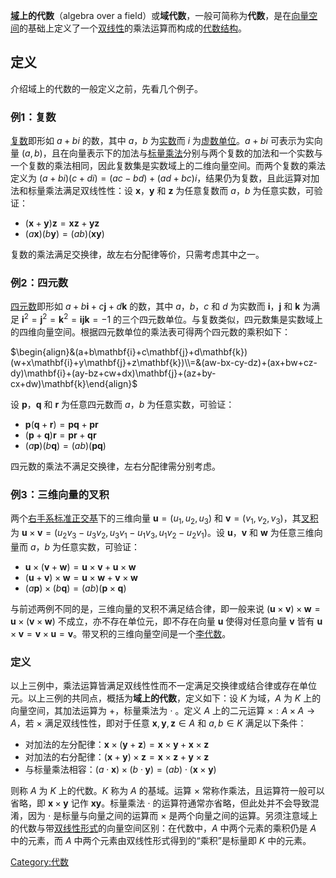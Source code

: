 {{Multiple issues|
{{Unreferenced|time=2021-01-19T04:39:13+00:00}}
{{Expand language|1=en|time=2021-01-19T04:40:54+00:00}}
}}
'''[[體_(數學)|域]]上的代数'''（algebra over a field）或'''域代数'''，一般可简称为'''代数'''，是在[[向量空间|向量空间]]的基础上定义了一个[[双线性映射|双线性]]的乘法运算而构成的[[代数结构|代数结构]]。

== 定义 ==
介绍域上的代数的一般定义之前，先看几个例子。

=== 例1：复数 ===
[[复数_(数学)|复数]]即形如 <math>a+bi</math> 的数，其中 <math>a</math>，<math>b</math> 为[[实数|实数]]而 <math>i</math> 为[[虚数单位|虚数单位]]。<math>a+bi</math> 可表示为实向量 <math>(a,b)</math>，且在向量表示下的加法与[[标量乘法|标量乘法]]分别与两个复数的加法和一个实数与一个复数的乘法相同，因此复数集是实数域上的二维向量空间。而两个复数的乘法定义为 <math>(a+bi)(c+di)=(ac-bd)+(ad+bc)i</math>，结果仍为复数，且此运算对加法和标量乘法满足双线性性：设 <math>\mathbf{x}</math>，<math>\mathbf{y}</math> 和 <math>\mathbf{z}</math> 为任意复数而 <math>a</math>，<math>b</math> 为任意实数，可验证：

* <math>(\mathbf{x}+\mathbf{y})\mathbf{z}=\mathbf{x}\mathbf{z}+\mathbf{y}\mathbf{z}</math>
* <math>(a\mathbf{x})(b\mathbf{y})=(ab)(\mathbf{x}\mathbf{y})</math>

复数的乘法满足交换律，故左右分配律等价，只需考虑其中之一。

=== 例2：四元数 ===
[[四元数|四元数]]即形如 <math>a+b\mathbf{i}+c\mathbf{j}+d\mathbf{k}</math> 的数，其中 <math>a</math>，<math>b</math>，<math>c</math> 和 <math>d</math> 为实数而 <math>\mathbf{i}</math>，<math>\mathbf{j}</math> 和 <math>\mathbf{k}</math> 为满足 <math>\mathbf{i}^2=\mathbf{j}^2=\mathbf{k}^2=\mathbf{ijk}=-1</math> 的三个四元数单位。与复数类似，四元数集是实数域上的四维向量空间。根据四元数单位的乘法表可得两个四元数的乘积如下：

<math>\begin{align}&(a+b\mathbf{i}+c\mathbf{j}+d\mathbf{k})(w+x\mathbf{i}+y\mathbf{j}+z\mathbf{k})\\=&(aw-bx-cy-dz)+(ax+bw+cz-dy)\mathbf{i}+(ay-bz+cw+dx)\mathbf{j}+(az+by-cx+dw)\mathbf{k}\end{align}</math>

设 <math>\mathbf{p}</math>，<math>\mathbf{q}</math> 和 <math>\mathbf{r}</math> 为任意四元数而 <math>a</math>，<math>b</math> 为任意实数，可验证：

* <math>\mathbf{p}(\mathbf{q}+\mathbf{r})=\mathbf{p}\mathbf{q}+\mathbf{p}\mathbf{r}</math>
* <math>(\mathbf{p}+\mathbf{q})\mathbf{r}=\mathbf{p}\mathbf{r}+\mathbf{q}\mathbf{r}</math>
* <math>(a\mathbf{p})(b\mathbf{q})=(ab)(\mathbf{p}\mathbf{q})</math>

四元数的乘法不满足交换律，左右分配律需分别考虑。

=== 例3：三维向量的叉积 ===
两个[[定向_(向量空间)|右手系]][[标准正交基|标准正交基]]下的三维向量 <math>\mathbf{u}=(u_1,u_2,u_3)</math> 和 <math>\mathbf{v}=(v_1,v_2,v_3)</math>，其[[叉积|叉积]]为 <math>\mathbf{u}\times\mathbf{v}=(u_2v_3-u_3v_2,u_3v_1-u_1v_3,u_1v_2-u_2v_1)</math>。设 <math>\mathbf{u}</math>，<math>\mathbf{v}</math> 和 <math>\mathbf{w}</math> 为任意三维向量而 <math>a</math>，<math>b</math> 为任意实数，可验证：

* <math>\mathbf{u}\times(\mathbf{v}+\mathbf{w})=\mathbf{u}\times\mathbf{v}+\mathbf{u}\times\mathbf{w}</math>
* <math>(\mathbf{u}+\mathbf{v})\times\mathbf{w}=\mathbf{u}\times\mathbf{w}+\mathbf{v}\times\mathbf{w}</math>
* <math>(a\mathbf{p})\times(b\mathbf{q})=(ab)(\mathbf{p}\times\mathbf{q})</math>

与前述两例不同的是，三维向量的叉积不满足结合律，即一般来说 <math>(\mathbf{u}\times\mathbf{v})\times\mathbf{w}=\mathbf{u}\times(\mathbf{v}\times\mathbf{w})</math> 不成立，亦不存在单位元，即不存在向量 <math>\mathbf{u}</math> 使得对任意向量 <math>\mathbf{v}</math> 皆有 <math>\mathbf{u}\times\mathbf{v}=\mathbf{v}\times\mathbf{u}=\mathbf{v}</math>。带叉积的三维向量空间是一个[[李代数|李代数]]。

=== 定义 ===
以上三例中，乘法运算皆满足双线性性而不一定满足交换律或结合律或存在单位元。以上三例的共同点，概括为'''域上的代数'''，定义如下：设 <math>K</math> 为域，<math>A</math> 为 <math>K</math> 上的向量空间，其加法运算为 <math>+</math>，标量乘法为 <math>\cdot</math> 。定义 <math>A</math> 上的二元运算 <math>\times:A
\times A\to A</math>，若 <math>\times</math> 满足双线性性，即对于任意 <math>\mathbf{x},\mathbf{y},\mathbf{z}\in A</math> 和 <math>a,b\in K</math> 满足以下条件：

* 对加法的左分配律：<math>\mathbf{x}\times(\mathbf{y}+\mathbf{z})=\mathbf{x}\times\mathbf{y}+\mathbf{x}\times\mathbf{z}</math>
* 对加法的右分配律：<math>(\mathbf{x}+\mathbf{y})\times\mathbf{z}=\mathbf{x}\times\mathbf{z}+\mathbf{y}\times\mathbf{z}</math>
* 与标量乘法相容：<math>(a\cdot\mathbf{x})\times(b\cdot\mathbf{y})=(ab)\cdot(\mathbf{x}\times\mathbf{y})</math>

则称 <math>A</math> 为 <math>K</math> 上的代数。<math>K</math> 称为 <math>A</math> 的基域。运算 <math>\times</math> 常称作乘法，且运算符一般可以省略，即 <math>\mathbf{x}\times\mathbf{y}</math> 记作 <math>\mathbf{x}\mathbf{y}</math>。标量乘法 <math>\cdot</math> 的运算符通常亦省略，但此处并不会导致混淆，因为 <math>\cdot</math> 是标量与向量之间的运算而 <math>\times</math> 是两个向量之间的运算。另须注意域上的代数与带[[双线性形式|双线性形式]]的向量空间区别：在代数中，<math>A</math> 中两个元素的乘积仍是 <math>A</math> 中的元素，而 <math>A</math> 中两个元素由双线性形式得到的“乘积”是标量即 <math>K</math> 中的元素。

[[Category:代数|Category:代数]]